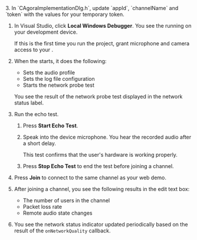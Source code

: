 <PlatformWrapper platform="windows">
3. In `CAgoraImplementationDlg.h`, update `appId`, `channelName` and `token` with the values for your temporary token.

1. In Visual Studio, click **Local Windows Debugger**. You see the <Vpl k="CLIENT" /> running on your development device.

    If this is the first time you run the project, grant microphone and camera access to your <Vpl k="CLIENT" />.

1. When the <Vpl k="CLIENT" /> starts, it does the following:

    * Sets the audio profile
    * Sets the log file configuration
    * Starts the network probe test
        
    You see the result of the network probe test displayed in the network status label.

1. Run the echo test.

    1. Press **Start Echo Test**. 
    
    1. Speak into the device microphone. You hear the recorded audio after a short delay. 
    
        This test confirms that the user's hardware is working properly.

    1. Press **Stop Echo Test** to end the test before joining a channel.

1. Press **Join** to connect to the same channel as your web demo.

1. After joining a channel, you see the following results in the edit text box: 

    * The number of users in the channel
    * Packet loss rate
    * Remote audio state changes 

9. You see the network status indicator updated periodically based on the result of the `onNetworkQuality` callback.

</PlatformWrapper>
